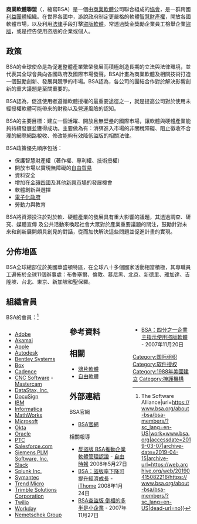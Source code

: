 {{expand English|BSA (The Software Alliance)}}
'''商業軟體聯盟'''（{{lang-en|Business Software Alliance}}，縮寫BSA）是一個由[[商業軟體|商業軟體]]公司聯合組成的[[協會|協會]]，是一群跨國[[利益團體|利益團體]]組織。在世界各國中，游說政府制定更嚴格的軟體[[智慧財產權|智慧財產權]]，開放各國軟體市場，以及利用[[法律|法律]]手段打擊[[盜版軟體|盜版軟體]]。常透過獎金獎勵企業員工檢舉企業[[盜版|盜版]]，或是控告使用盜版的企業或個人。

==政策==
BSA的全球使命是為促進整體產業繁榮發展而積極創造長期的立法與法律環境，並代表其全球會員向各國政府及國際市場發聲。BSA計畫為商業軟體及相關技術打造一個鼓勵創新、發展與競爭的市場。BSA認為，各公司的團結合作對於解決影響創新的重大議題是至關重要的。

BSA認為，促進使用者遵循軟體授權的最重要途徑之一，就是提高公司對於使用未經授權軟體可能帶來的財務以及營運風險的認知。

BSA的主要目標：建立一個活躍、開放且無壁壘的國際市場，讓軟體與硬體產業能夠持續發展並獲得成功。主要做為有：消弭進入市場的非關稅障礙、阻止徵收不合理的網際網路稅收、修改能夠有效降低盜版的相關法律。

BSA政策優先順序包括：
*保護智慧財產權（著作權、專利權、技術授權）
*開放市場以實現無障礙的[[自由貿易|自由貿易]]
*資料安全
*增加在[[金磚四國|金磚四國]]及其他[[新興市場|新興市場]]的發展機會
*軟體創新與選擇 
*[[電子化政府|電子化政府]]
*勞動力與教育

BSA將資源投注於對於軟、硬體產業的發展具有重大影響的議題，其透過調查、研究、媒體宣傳<!--包含偷偷修改維基百科-->及公共活動來喚起社會大眾對於產業重要議題的關注，鼓勵針對未來和創新展開頗具創見的對話，從而加快解決這些問題並促進計畫的實現。

==分佈地區==

BSA全球總部位於美國華盛頓特區，在全球八十多個國家活動相當積極，其專職員工遍佈於全球11個辦事處：布魯塞爾、倫敦、慕尼黑、北京、新德里、雅加達、吉隆坡、台北、東京、新加坡和聖保羅。

==組織會員==
;BSA的會員：<ref>{{Cite web|title=BSA Members: BSA {{!}} The Software Alliance|url=https://www.bsa.org/about-bsa/bsa-members/?sc_lang=en-US|work=www.bsa.org|accessdate=2019-03-07|archive-date=2019-04-15|archive-url=https://web.archive.org/web/20190415082216/https://www.bsa.org/about-bsa/bsa-members/?sc_lang=en-US|dead-url=no}}</ref>
<div style="-moz-column-count:3; column-count:3;">
*[[Adobe|Adobe]]
*[[阿卡迈科技|Akamai]]
*[[蘋果公司|Apple]]
*[[Autodesk|Autodesk]]
*[[Bentley_Systems|Bentley Systems]]
*[[Box公司|Box]]
*[[Cadence|Cadence]]
*[[CNC_Software|CNC Software]] - [[Mastercam|Mastercam]]
*[[DataStax,_Inc.|DataStax, Inc.]]
*[[DocuSign|DocuSign]]
*[[IBM|IBM]]
*[[Informatica|Informatica]]
*[[迈斯沃克|MathWorks]]
*[[Microsoft|Microsoft]]
*[[Okta|Okta]]
*[[Oracle|Oracle]]
*[[PTC_(軟體公司)|PTC]]
*[[Salesforce.com|Salesforce.com]]
*[[西门子公司|Siemens PLM Software, Inc.]]
*[[Slack|Slack]]
*[[Splunk_Inc.|Splunk Inc.]]
*[[Symantec|Symantec]]
*[[趨勢科技|Trend Micro]]
*[[Trimble|Trimble Solutions Corporation]]
*[[Twilio|Twilio]]
*[[Workday|Workday]]
*[[Nemetschek_Group|Nemetschek Group]]

==參考資料==
{{reflist}}

==相關==
* [[鴉片軟體|鴉片軟體]]
* [[自由軟體|自由軟體]]

==外部連結==
;BSA官網
* [http://www.bsa.org/ BSA官網]{{Wayback|url=http://www.bsa.org/ |date=20201127012858 }}

;相關報導
* [https://web.archive.org/web/20081107040528/http://www.libertytimes.com.tw/2008/new/may/27/today-e25.htm 反盜版 BSA推動企業軟體管理認證] - [[自由時報|自由時報]] 2008年5月27日 
* [https://web.archive.org/web/20081222152855/http://www.ithome.com.tw/itadm/article.php?c=47278 BSA：盜版率下降可提升經濟成長] - [[iThome|iThome]] 2008年1月24日 
* [https://web.archive.org/web/20081020025407/http://www.zdnet.com.tw/news/software/0,2000085678,20126170,00.htm BSA查盜版 倒楣的多半是小企業] - 2007年11月27日
* [https://web.archive.org/web/20081020025353/http://www.zdnet.com.tw/news/software/0,2000085678,20126039,00.htm BSA：四分之一企業主指示使用盜版軟體] - 2007年11月20日

[[Category:国际组织|Category:国际组织]]
[[Category:软件授权|Category:软件授权]]
[[Category:1988年美國建立|Category:1988年美國建立]]
[[Category:掩護機構|Category:掩護機構]]